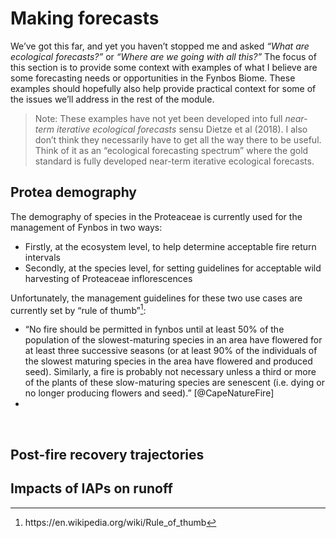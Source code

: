 # Making forecasts {#forecasts}

We've got this far, and yet you haven't stopped me and asked _"What are ecological forecasts?"_ or _"Where are we going with all this?"_ The focus of this section is to provide some context with examples of what I believe are some forecasting needs or opportunities in the Fynbos Biome. These examples should hopefully also help provide practical context for some of the issues we'll address in the rest of the module.

> Note: These examples have not yet been developed into full _near-term iterative ecological forecasts_ sensu Dietze et al (2018). I also don't think they necessarily have to get all the way there to be useful. Think of it as an "ecological forecasting spectrum" where the gold standard is fully developed near-term iterative ecological forecasts.

## Protea demography

The demography of species in the Proteaceae is currently used for the management of Fynbos in two ways:

- Firstly, at the ecosystem level, to help determine acceptable fire return intervals
- Secondly, at the species level, for setting guidelines for acceptable wild harvesting of Proteaceae inflorescences

Unfortunately, the management guidelines for these two use cases are currently set by "rule of thumb"^[https://en.wikipedia.org/wiki/Rule_of_thumb]:

- "No fire should be permitted in fynbos until at least 50% of the population of the slowest-maturing species in an area have flowered for at least three successive seasons (or at least 90% of the individuals of the slowest maturing species in the area have flowered and produced seed). Similarly, a fire is probably not necessary unless a third or more of the plants of these slow-maturing species are senescent (i.e. dying or no longer producing flowers and seed)." [@CapeNatureFire]
- 

<br>

## Post-fire recovery trajectories

## Impacts of IAPs on runoff
